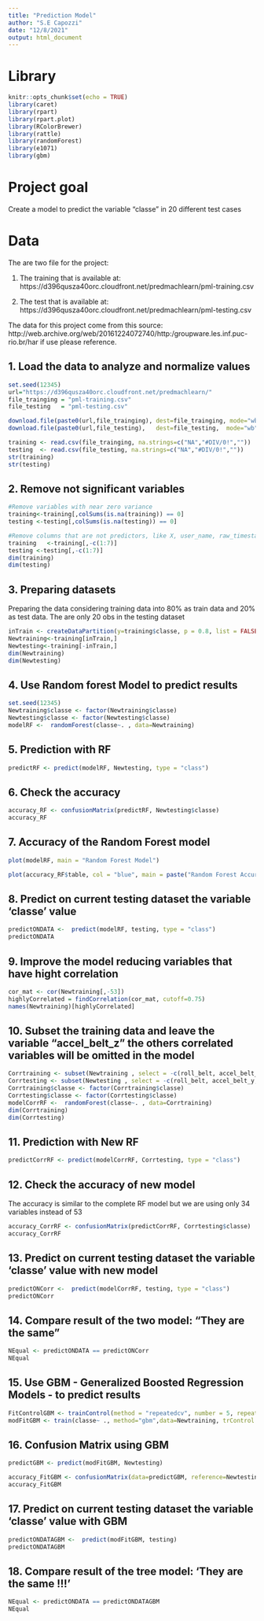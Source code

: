 ```yaml
---
title: "Prediction Model"
author: "S.E Capozzi"
date: "12/8/2021"
output: html_document
---
```


# Library

```r
knitr::opts_chunk$set(echo = TRUE)
library(caret)
library(rpart)
library(rpart.plot)
library(RColorBrewer)
library(rattle)
library(randomForest)
library(e1071)
library(gbm)
```

# Project goal

Create a model to predict the variable "classe" in 20 different test cases

# Data

The are two file for the project:

1. The training that is available at: https://d396qusza40orc.cloudfront.net/predmachlearn/pml-training.csv

2. The test that is available at: https://d396qusza40orc.cloudfront.net/predmachlearn/pml-testing.csv

The data for this project come from this source: http://web.archive.org/web/20161224072740/http:/groupware.les.inf.puc-rio.br/har if use please reference.


## 1. Load the data to analyze and normalize values

```r
set.seed(12345)
url="https://d396qusza40orc.cloudfront.net/predmachlearn/"
file_trainging = "pml-training.csv"
file_testing   = "pml-testing.csv"

download.file(paste0(url,file_trainging), dest=file_trainging, mode="wb")
download.file(paste0(url,file_testing),   dest=file_testing,  mode="wb")

training <- read.csv(file_trainging, na.strings=c("NA","#DIV/0!",""))
testing  <- read.csv(file_testing, na.strings=c("NA","#DIV/0!",""))
str(training)
str(testing)


```
## 2. Remove not significant variables 




```r
#Remove variables with near zero variance
training<-training[,colSums(is.na(training)) == 0]
testing <-testing[,colSums(is.na(testing)) == 0]

#Remove columns that are not predictors, like X, user_name, raw_timestamp
training   <-training[,-c(1:7)]
testing <-testing[,-c(1:7)]
dim(training)
dim(testing) 

```
## 3. Preparing datasets  

Preparing the data considering training data into 80% as train data and 20% as test data. 
The are only 20 obs in the testing dataset


```r
inTrain <- createDataPartition(y=training$classe, p = 0.8, list = FALSE)
Newtraining<-training[inTrain,]
Newtesting<-training[-inTrain,]  
dim(Newtraining)
dim(Newtesting) 
```

## 4. Use Random forest Model to predict results

```r
set.seed(12345)
Newtraining$classe <- factor(Newtraining$classe)
Newtesting$classe <- factor(Newtesting$classe)
modelRF <-  randomForest(classe~. , data=Newtraining)

```

## 5. Prediction with RF

```r
predictRF <- predict(modelRF, Newtesting, type = "class")
```

## 6. Check the accuracy

```r
accuracy_RF <- confusionMatrix(predictRF, Newtesting$classe)
accuracy_RF
```

## 7. Accuracy of the Random Forest model

```r
plot(modelRF, main = "Random Forest Model")
```

```r
plot(accuracy_RF$table, col = "blue", main = paste("Random Forest Accuracy =", round(accuracy_RF$overall['Accuracy'], 4)))
```

## 8. Predict on current testing dataset the variable 'classe' value

```r
predictONDATA <-  predict(modelRF, testing, type = "class")
predictONDATA
```

## 9. Improve the model reducing variables that have hight correlation

```r
cor_mat <- cor(Newtraining[,-53])
highlyCorrelated = findCorrelation(cor_mat, cutoff=0.75)
names(Newtraining)[highlyCorrelated]
```
## 10. Subset the training data and leave the variable "accel_belt_z" the others correlated variables will be omitted in the model

```r
Corrtraining <- subset(Newtraining , select = -c(roll_belt, accel_belt_y,total_accel_belt,accel_dumbbell_z,accel_belt_x,pitch_belt,magnet_dumbbell_x, accel_dumbbell_y,magnet_dumbbell_y, accel_arm_x, accel_dumbbell_x,accel_arm_z,magnet_arm_y, magnet_belt_z, accel_forearm_y, gyros_forearm_y, gyros_dumbbell_x,gyros_dumbbell_z,gyros_arm_x))
Corrtesting <- subset(Newtesting , select = -c(roll_belt, accel_belt_y,total_accel_belt,accel_dumbbell_z,accel_belt_x,pitch_belt,magnet_dumbbell_x, accel_dumbbell_y,magnet_dumbbell_y, accel_arm_x, accel_dumbbell_x,accel_arm_z,magnet_arm_y, magnet_belt_z, accel_forearm_y, gyros_forearm_y, gyros_dumbbell_x,gyros_dumbbell_z,gyros_arm_x))
Corrtraining$classe <- factor(Corrtraining$classe)
Corrtesting$classe <- factor(Corrtesting$classe)
modelCorrRF <-  randomForest(classe~. , data=Corrtraining)
dim(Corrtraining)
dim(Corrtesting)

```
## 11. Prediction with New RF

```r
predictCorrRF <- predict(modelCorrRF, Corrtesting, type = "class")
```

## 12. Check the accuracy of new model
The accuracy is similar to the complete RF model but we are using only 34 variables instead of 53 

```r
accuracy_CorrRF <- confusionMatrix(predictCorrRF, Corrtesting$classe)
accuracy_CorrRF
```

## 13. Predict on current testing dataset the variable 'classe' value with new model

```r
predictONCorr <-  predict(modelCorrRF, testing, type = "class")
predictONCorr 
```
## 14. Compare result of the two model: "They are the same"
```r
NEqual <- predictONDATA == predictONCorr
NEqual
```
## 15. Use GBM - Generalized Boosted Regression Models - to predict results

```r
FitControlGBM <- trainControl(method = "repeatedcv", number = 5, repeats = 1)
modFitGBM <- train(classe~ ., method="gbm",data=Newtraining, trControl = FitControlGBM, verbose=FALSE)


```
## 16. Confusion  Matrix using GBM 

```r
predictGBM <- predict(modFitGBM, Newtesting)
```
```r
accuracy_FitGBM <- confusionMatrix(data=predictGBM, reference=Newtesting$classe)
accuracy_FitGBM 
```
## 17. Predict on current testing dataset the variable 'classe' value with GBM
```r
predictONDATAGBM <-  predict(modFitGBM, testing)
predictONDATAGBM
```
## 18. Compare result of the tree model: 'They are the same !!!'
```r
NEqual <- predictONDATA == predictONDATAGBM
NEqual
```

